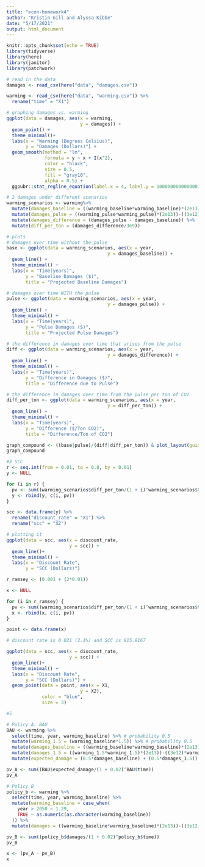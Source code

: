 ```yaml
---
title: "econ-homework4"
author: "Kristin Gill and Alyssa Kibbe"
date: "5/17/2021"
output: html_document
---
```


```r
knitr::opts_chunk$set(echo = TRUE)
library(tidyverse)
library(here)
library(janitor)
library(patchwork)
```

```r
# read in the data
damages <- read_csv(here("data", "damages.csv"))

warming <- read_csv(here("data", "warming.csv")) %>% 
  rename("time" = "X1")
```

```r
# graphing damages vs. warming
ggplot(data = damages, aes(x = warming,
                           y = damages)) +
  geom_point() +
  theme_minimal()+
  labs(x = "Warming (Degrees Celsius)",
       y = "Damages (Dollars)") +
  geom_smooth(method = "lm",
              formula = y ~ x + I(x^2),
              color = "black",
              size = 0.5,
              fill = "gray10",
              alpha = 0.5) +
  ggpubr::stat_regline_equation(label.x = 4, label.y = 100000000000000, formula = y ~ x + I(x^2))
```

```r
# 2 damages under different scenarios
warming_scenarios <- warming%>% 
  mutate(damages_baseline = ((warming_baseline*warming_baseline)*(2e13))-((3e12)*warming_baseline)) %>% 
  mutate(damages_pulse = ((warming_pulse*warming_pulse)*(2e13))-((3e12)*warming_pulse)) %>% 
  mutate(damages_difference = (damages_pulse - damages_baseline)) %>% 
  mutate(diff_per_ton = (damages_difference/3e9))

# plots
# damages over time without the pulse
base <- ggplot(data = warming_scenarios, aes(x = year,
                                     y = damages_baseline)) +
  geom_line() +
  theme_minimal() +
  labs(x = "Time(years)",
       y = "Baseline Damages ($)",
       title = "Projected Baseline Damages")

# damages over time WITH the pulse
pulse <- ggplot(data = warming_scenarios, aes(x = year,
                                     y = damages_pulse)) +
  geom_line() +
  theme_minimal() +
  labs(x = "Time(years)",
       y = "Pulse Damages ($)",
       title = "Projected Pulse Damages")

# the difference in damages over time that arises from the pulse
diff <- ggplot(data = warming_scenarios, aes(x = year,
                                     y = damages_difference)) +
  geom_line() +
  theme_minimal() +
  labs(x = "Time(years)",
       y = "Difference in Damages ($)",
       title = "Difference due to Pulse")

# the difference in damages over time from the pulse per ton of CO2
diff_per_ton <- ggplot(data = warming_scenarios, aes(x = year,
                                     y = diff_per_ton)) +
  geom_line() +
  theme_minimal() +
  labs(x = "Time(years)",
       y = "Difference ($/Ton CO2)",
       title = "Difference/Ton of CO2")

graph_compound <- ((base|pulse)/(diff|diff_per_ton)) & plot_layout(guides = "collect")
graph_compound
```

```r
#3 SCC
r <- seq.int(from = 0.01, to = 0.8, by = 0.01)
y <- NULL

for (i in r) {
  pv <- sum((warming_scenarios$diff_per_ton/(1 + i)^warming_scenarios$time))
  y <- rbind(y, c(i, pv))
}

scc <- data.frame(y) %>% 
  rename("discount_rate" = "X1") %>% 
  rename("scc" = "X2")

# plotting it
ggplot(data = scc, aes(x = discount_rate,
                       y = scc)) +
  geom_line()+
  theme_minimal() +
  labs(x = "Discount Rate",
       y = "SCC (Dollars)")
```
```r
r_ramsey <- (0.001 + (2*0.01))

x <- NULL

for (i in r_ramsey) {
  pv <- sum((warming_scenarios$diff_per_ton/(1 + i)^warming_scenarios$time))
  x <- rbind(x, c(i, pv))
}

point <- data.frame(x)

# discount rate is 0.021 (2.1%) and SCC is 815.9167

ggplot(data = scc, aes(x = discount_rate,
                       y = scc)) +
  geom_line()+
  theme_minimal() +
  labs(x = "Discount Rate",
       y = "SCC (Dollars)") +
  geom_point(data = point, aes(x = X1,
                           y = X2),
             color = "blue",
             size = 3)
```

```r
#5 

# Policy A: BAU
BAU <- warming %>% 
  select(time, year, warming_baseline) %>% # probability 0.5
  mutate(warming_1.5 = (warming_baseline*1.5)) %>% # probability 0.5
  mutate(damages_baseline = ((warming_baseline*warming_baseline)*(2e13))-((3e12)*warming_baseline)) %>% 
  mutate(damages_1.5 = ((warming_1.5*warming_1.5)*(2e13))-((3e12)*warming_1.5)) %>% 
  mutate(expected_damage = (0.5*damages_baseline) + (0.5*damages_1.5))

pv_A <- sum((BAU$expected_damage/(1 + 0.02)^BAU$time))
pv_A

# Policy B
policy_b <- warming %>% 
  select(time, year, warming_baseline) %>% 
  mutate(warming_baseline = case_when(
    year > 2050 ~ 1.29,
    TRUE ~ as.numeric(as.character(warming_baseline))
  )) %>% 
  mutate(damages = ((warming_baseline*warming_baseline)*(2e13))-((3e12)*warming_baseline))

pv_B <- sum((policy_b$damages/(1 + 0.02)^policy_b$time))
pv_B

x <- (pv_A - pv_B)
x
```

